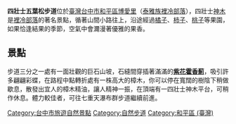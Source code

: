 {{Unreferenced|time=2012-12-30T05:33:32+00:00 }}

'''四壯士五葉松步道'''位於[[臺灣|臺灣]][[台中市|台中市]][[和平區_(台灣)|和平區]][[博愛里|博愛里]]（[[泰雅族|泰雅族]][[裡冷部落|裡冷部落]]），四壯士[[神木|神木]]是[[裡冷部落|裡冷部落]]的著名景點，循著山間小路往上，沿途經過[[橘子|橘子]]、[[柿子|柿子]]、[[桃子|桃子]]等果園，如果恰逢結果的季節，空氣中會濔漫著優雅的果香。

==景點==
步道三分之一處有一面壯觀的巨石山坡，石縫間穿插著滿滿的'''[[紫花霍香薊|紫花霍香薊]]'''，吸引許多翩翩彩蝶，在路程中點轉折處有一株高大的樟木，你可以停在寬闊的樹陰下稍做歇息，散發出宜人的樟木精油，讓人精神一振，在頂端有一四壯士神木平台，可稍作休息。體力較佳者，可往七重天瀑布群步道繼續前進。

[[Category:台中市旅遊自然景點|Category:台中市旅遊自然景點]]
[[Category:自然步道|Category:自然步道]]
[[Category:和平區_(臺灣)|Category:和平區 (臺灣)]]